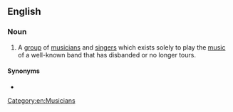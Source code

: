 ==English==

===Noun===
{{wikipedia|tribute act}}
{{en-noun}}

# {{lb|en|music}} A [[group]] of [[musician]]s and [[singer]]s which exists solely to play the [[music]] of a well-known band that has disbanded or no longer tours.

====Synonyms====
* {{l|en|tribute act}}
[[Category:en:Musicians]]